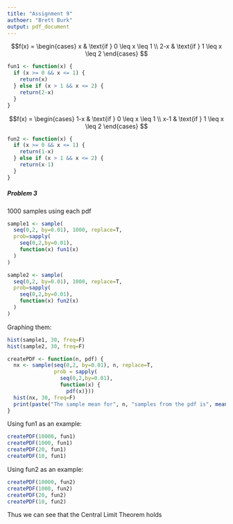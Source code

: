 ```yaml
---
title: "Assignment 9"
authoer: "Brett Burk"
output: pdf_document
---
```

\textbf{Problem 1}
$$f(x) = \begin{cases}
  x & \text{if } 0 \leq x \leq 1 \\
  2-x & \text{if } 1 \leq x \leq 2
  \end{cases}
$$
```r
fun1 <- function(x) { 
  if (x >= 0 && x <= 1) {
    return(x)
  } else if (x > 1 && x <= 2) {
    return(2-x)
  }
}
```
\textbf{Problem 2}
$$f(x) = \begin{cases}
  1-x & \text{if } 0 \leq x \leq 1 \\
  x-1 & \text{if } 1 \leq x \leq 2
  \end{cases}
$$
```r
fun2 <- function(x) { 
  if (x >= 0 && x <= 1) {
    return(1-x)
  } else if (x > 1 && x <= 2) {
    return(x-1)
  }
}
```
##### Problem 3 #####
\textbf{Problem 3}
1000 samples using each pdf
```r
sample1 <- sample(
  seq(0,2, by=0.01), 1000, replace=T, 
  prob=sapply(
    seq(0,2,by=0.01), 
    function(x) fun1(x)
  )
)

sample2 <- sample(
  seq(0,2, by=0.01), 1000, replace=T, 
  prob=sapply(
    seq(0,2,by=0.01), 
    function(x) fun2(x)
  )
)
```
Graphing them:
```r
hist(sample1, 30, freq=F)
hist(sample2, 30, freq=F)
```
\textbf{Problem 4}
```r
createPDF <- function(n, pdf) {
  nx <- sample(seq(0,2, by=0.01), n, replace=T,
               prob = sapply(
                 seq(0,2,by=0.01),
                 function(x) {
                   pdf(x)}))
  hist(nx, 30, freq=F)
  print(paste("The sample mean for", n, "samples from the pdf is", mean(nx)))
}
```
Using fun1 as an example:
```r
createPDF(10000, fun1)
createPDF(1000, fun1)
createPDF(20, fun1)
createPDF(10, fun1)
```
Using fun2 as an example:
```r
createPDF(10000, fun2)
createPDF(1000, fun2)
createPDF(20, fun2)
createPDF(10, fun2)
```

Thus we can see that the Central Limit Theorem holds